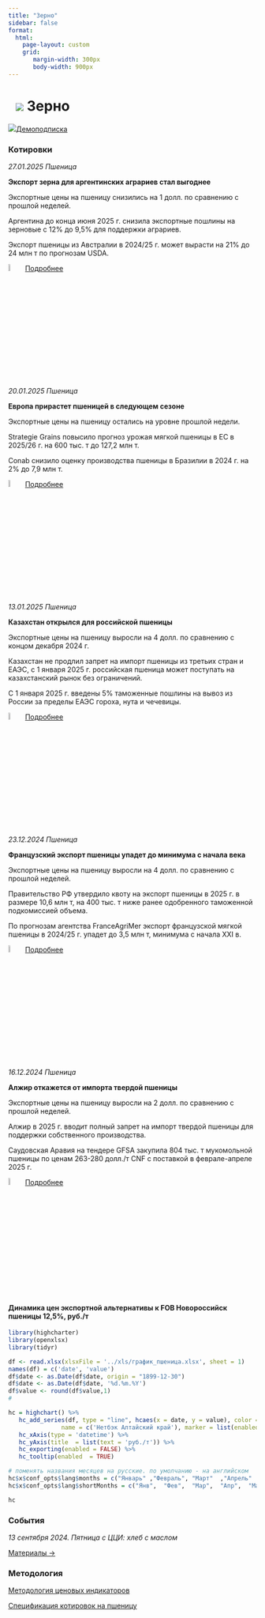 ```yaml
---
title: "Зерно"
sidebar: false
format: 
  html:
    page-layout: custom
    grid:
       margin-width: 300px
       body-width: 900px
---
```


# ![](../images/icon-wheat.svg) Зерно {.my-custom-class style="margin-left:3%;"}

![](../images/icon-subscription.svg)[Демоподписка](../demo-subscription.qmd)

::: {.grid style="margin-left:0%"}
::: {.g-col-12 .g-col-sm-12 .g-col-xs-12 .g-col-xl-6 .g-col-md-6 .g-col-lg-6}
### Котировки

*27.01.2025 Пшеница*

**Экспорт зерна для аргентинских аграриев стал выгоднее**

Экспортные цены на пшеницу снизились на 1 долл. по сравнению с прошлой неделей.

Аргентина до конца июня 2025 г. снизила экспортные пошлины на зерновые с 12% до 9,5% для поддержки аграриев.

Экспорт пшеницы из Австралии в 2024/25 г. может вырасти на 21% до 24 млн т по прогнозам USDA.

![](../images/icon-locker.svg){width="6%"} [Подробнее](../demo-subscription.qmd)

*20.01.2025 Пшеница*

**Европа прирастет пшеницей в следующем сезоне**

Экспортные цены на пшеницу остались на уровне прошлой недели.

Strategie Grains повысило прогноз урожая мягкой пшеницы в ЕС в 2025/26 г. на 600 тыс. т до 127,2 млн т.

Conab снизило оценку производства пшеницы в Бразилии в 2024 г. на 2% до 7,9 млн т.

![](../images/icon-locker.svg){width="6%"} [Подробнее](../demo-subscription.qmd)

*13.01.2025 Пшеница*

**Казахстан открылся для российской пшеницы**

Экспортные цены на пшеницу выросли на 4 долл. по сравнению с концом декабря 2024 г.

Казахстан не продлил запрет на импорт пшеницы из третьих стран и ЕАЭС, с 1 января 2025 г. российская пшеница может поступать на казахстанский рынок без ограничений.

С 1 января 2025 г. введены 5% таможенные пошлины на вывоз из России за пределы ЕАЭС гороха, нута и чечевицы.

![](../images/icon-locker.svg){width="6%"} [Подробнее](../demo-subscription.qmd)

*23.12.2024 Пшеница*

**Французский экспорт пшеницы упадет до минимума с начала века**

Экспортные цены на пшеницу выросли на 4 долл. по сравнению с прошлой неделей.

Правительство РФ утвердило квоту на экспорт пшеницы в 2025 г. в размере 10,6 млн т, на 400 тыс. т ниже ранее одобренного таможенной подкомиссией объема.

По прогнозам агентства FranceAgriMer экспорт французской мягкой пшеницы в 2024/25 г. упадет до 3,5 млн т, минимума с начала XXI в.

![](../images/icon-locker.svg){width="6%"} [Подробнее](../demo-subscription.qmd)

*16.12.2024 Пшеница*

**Алжир откажется от импорта твердой пшеницы**

Экспортные цены на пшеницу выросли на 2 долл. по сравнению с прошлой неделей.

Алжир в 2025 г. вводит полный запрет на импорт твердой пшеницы для поддержки собственного производства.

Саудовская Аравия на тендере GFSA закупила 804 тыс. т мукомольной пшеницы по ценам 263-280 долл./т CNF с поставкой в феврале-апреле 2025 г.

![](../images/icon-locker.svg){width="6%"} [Подробнее](../demo-subscription.qmd)
:::

::: {.g-col-12 .g-col-sm-12 .g-col-xs-12 .g-col-xl-6 .g-col-md-6 .g-col-lg-6}
#### Динамика цен экспортной альтернативы к FOB Новороссийск пшеницы 12,5%, руб./т

```r

library(highcharter)
library(openxlsx)
library(tidyr)

df <- read.xlsx(xlsxFile = '../xls/график_пшеница.xlsx', sheet = 1) 
names(df) = c('date', 'value')
df$date <- as.Date(df$date, origin = "1899-12-30")
df$date <- as.Date(df$date, '%d.%m.%Y')
df$value <- round(df$value,1)
#

hc = highchart() %>%
   hc_add_series(df, type = "line", hcaes(x = date, y = value), color = c("#1A4AFC"),
               name = c('Нетбэк Алтайский край'), marker = list(enabled = FALSE)) %>%
   hc_xAxis(type = 'datetime') %>%
   hc_yAxis(title  = list(text = 'руб./т')) %>%
   hc_exporting(enabled = FALSE) %>%
   hc_tooltip(enabled  = TRUE)

# поменять названия месяцев на русские. по умолчанию - на английском
hc$x$conf_opts$lang$months = c("Январь"	,"Февраль",	"Март"	,"Апрель"	,"Май",	"Июнь", "Июль",	"Август",	"Сентябрь",	"Октябрь",	"Ноябрь",	"Декабрь")
hc$x$conf_opts$lang$shortMonths = c("Янв", 	"Фев",	"Мар",	"Апр",	"Май",	"Июн",	"Июл",	"Авг",	"Сен",	"Окт",	"Ноя",	"Дек")

hc

```

### События

*13 сентября 2024. Пятница с ЦЦИ: хлеб с маслом*

[Материалы →](../events/2024-09-13-wheat.qmd)
:::
:::

::: {.grid style="margin-left:0%"}
::: {.g-col-12 .g-col-sm-12 .g-col-xs-12 .g-col-xl-4 .g-col-md-6 .g-col-lg-6}
### Методология

[Методология ценовых индикаторов](../methodology/methodology-benchmark-pbc.qmd)

[Спецификация котировок на пшеницу](../methodology/specs-wheat.qmd)
:::

::: {.g-col-12 .g-col-sm-12 .g-col-xs-12 .g-col-xl-4 .g-col-md-6 .g-col-lg-6}
:::
:::
